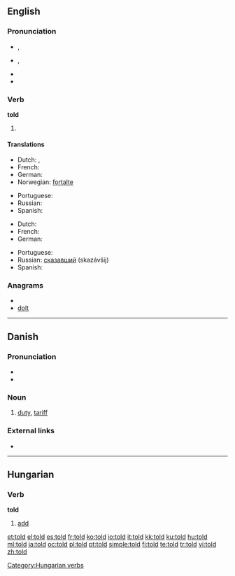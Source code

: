 ==English==

{{rank|world|thing|set|196|told|both|having|look}}

===Pronunciation===
* {{a|RP}} {{IPA|/təʊld/}}, {{SAMPA|/t@Uld/}}
* {{a|US}} {{IPA|/toʊld/}}, {{SAMPA|/toUld/}}
* {{audio|en-us-told.ogg|Audio (US)}}
* {{rhymes|əʊld}}

===Verb===
'''told'''

# {{past of|[[tell]]}}

====Translations====
{{trans-top|simple past tense}}
* Dutch: {{t-|nl|vertelde}}, {{t-|nl|vertelden}}
* French: {{t+|fr|dit|alt=a dit}}
* German: {{t+|de|sagte}}
* Norwegian: [[fortalte]]
{{trans-mid}}
* Portuguese: {{t+|pt|disse}}
* Russian: {{t+|ru|сказал|tr=skazál}}
* Spanish: {{t-|es|dijo}}
{{trans-bottom}}

{{trans-top|past participle}}
* Dutch: {{t-|nl|verteld}}
* French: {{t+|fr|dit}}
* German: {{t+|de|gesagt}}
{{trans-mid}}
* Portuguese: {{t+|pt|dito}}
* Russian: [[сказавший]] (skazávšij)
* Spanish: {{t-|es|dicho}}
{{trans-bottom}}

===Anagrams===
* {{alphagram|dlot}}
* [[dolt#English|dolt]]

----

==Danish==

===Pronunciation===
* {{IPA|/tɔl/|[tˢʌlˀ]|lang=da}}
* {{homophones|tolv|lang=da}}

===Noun===
{{da-noun|en|-}}

# [[duty]], [[tariff]] {{gloss|tax placed on imports or exports}}

===External links===
* {{pedialite|lang=da}}

----

==Hungarian==

===Verb===
'''told'''

# [[add]]

[[Category:Hungarian verbs]]

[[et:told]]
[[el:told]]
[[es:told]]
[[fr:told]]
[[ko:told]]
[[io:told]]
[[it:told]]
[[kk:told]]
[[ku:told]]
[[hu:told]]
[[ml:told]]
[[ja:told]]
[[oc:told]]
[[pl:told]]
[[pt:told]]
[[simple:told]]
[[fi:told]]
[[te:told]]
[[tr:told]]
[[vi:told]]
[[zh:told]]